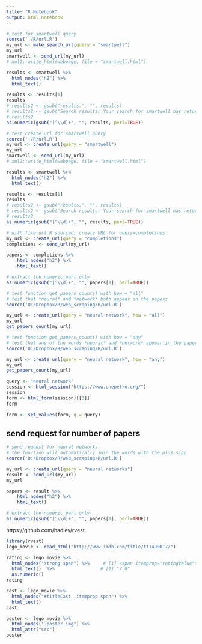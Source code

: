```yaml
---
title: "R Notebook"
output: html_notebook
---
```


```r
# test for smartwell query
source('./R/url.R')
my_url <- make_search_url(query = "smartwell")
my_url
smartwell <- send_url(my_url)
# xml2::write_html(webpage, file = "smartwell.html")

results <- smartwell %>%
  html_nodes("h2") %>%
  html_text()

results <- results[1]
results
# results2 <- gsub("results.", "", results)
# results2 <- gsub("Search results: Your search for smartwell has returned", "", results2)
# results2
as.numeric(gsub("[^\\d]+", "", results, perl=TRUE))
```



```r
# test create_url for smartwell query
source('./R/url.R')
my_url <- create_url(query = "smartwell")
my_url
smartwell <- send_url(my_url)
# xml2::write_html(webpage, file = "smartwell.html")

results <- smartwell %>%
  html_nodes("h2") %>%
  html_text()

results <- results[1]
results
# results2 <- gsub("results.", "", results)
# results2 <- gsub("Search results: Your search for smartwell has returned", "", results2)
# results2
as.numeric(gsub("[^\\d]+", "", results, perl=TRUE))
```


```r
# with file url.R sourced, create URL for query=completions
my_url <- create_url(query = "completions")
completions <- send_url(my_url)

papers <- completions %>%
    html_nodes("h2") %>%
    html_text()

# extract the numeric part only
as.numeric(gsub("[^\\d]+", "", papers[1], perl=TRUE))
```


```r
# test function get_papers_count() with how = "all"
# test that *neural* and *network* both appear in the papers
source('D:/Dropbox/R/web_scraping/R/url.R')

my_url <- create_url(query = "neural network", how = "all")
my_url
get_papers_count(my_url)
```

```r
# test function get_papers_count() with how = "any"
# test that any of the words *neural* and *network* appear in the papers
source('D:/Dropbox/R/web_scraping/R/url.R')

my_url <- create_url(query = "neural network", how = "any")
my_url
get_papers_count(my_url)
```



```r
query <- "neural network"
session <- html_session("https://www.onepetro.org/")
session
form <- html_form(session)[[3]]
form
```

```r
form <- set_values(form, q = query)
```


## send request for number of papers

```r
# send request for neural networks
# the function will automatically join the words with the plus sign
source('D:/Dropbox/R/web_scraping/R/url.R')

my_url <- create_url(query = "neural networks")
result <- send_url(my_url)
my_url

papers <- result %>%
    html_nodes("h2") %>%
    html_text()

# extract the numeric part only
as.numeric(gsub("[^\\d]+", "", papers[1], perl=TRUE))
```

https://github.com/hadley/rvest

```r
library(rvest)
lego_movie <- read_html("http://www.imdb.com/title/tt1490017/")

rating <- lego_movie %>% 
  html_nodes("strong span") %>%     # [1] <span itemprop="ratingValue">7.8</span>
  html_text()  %>%                 # [1] "7.8"
  as.numeric()
rating
```

```r
cast <- lego_movie %>%
  html_nodes("#titleCast .itemprop span") %>%
  html_text()
cast
```

```r
poster <- lego_movie %>%
  html_nodes(".poster img") %>%
  html_attr("src")
poster
```

